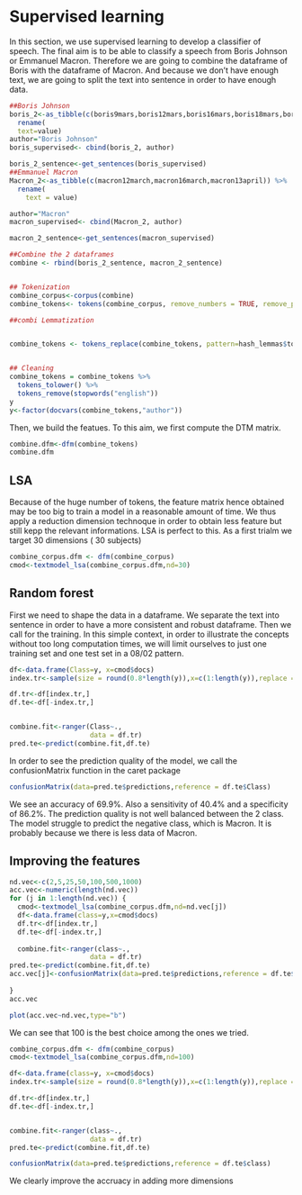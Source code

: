 # Supervised learning

In this section, we use supervised learning to develop a classifier of speech. The final aim is to be able to classify a speech from Boris Johnson or Emmanuel Macron. Therefore we are going to combine the dataframe of Boris with the dataframe of Macron. And because we don't have enough text, we are going to split the text into sentence in order to have enough data.

```r

##Boris Johnson
boris_2<-as_tibble(c(boris9mars,boris12mars,boris16mars,boris18mars,boris19mars,boris20mars,boris22mars)) %>%
  rename(
  text=value)
author="Boris Johnson"
boris_supervised<- cbind(boris_2, author)

boris_2_sentence<-get_sentences(boris_supervised)
##Emmanuel Macron
Macron_2<-as_tibble(c(macron12march,macron16march,macron13april)) %>% 
  rename(
    text = value)

author="Macron"
macron_supervised<- cbind(Macron_2, author)

macron_2_sentence<-get_sentences(macron_supervised)

##Combine the 2 dataframes
combine <- rbind(boris_2_sentence, macron_2_sentence)


## Tokenization
combine_corpus<-corpus(combine)
combine_tokens<- tokens(combine_corpus, remove_numbers = TRUE, remove_punct = TRUE, remove_symbols = TRUE, remove_separators = TRUE)

##combi Lemmatization


combine_tokens <- tokens_replace(combine_tokens, pattern=hash_lemmas$token, replacement = hash_lemmas$lemma)


## Cleaning
combine_tokens = combine_tokens %>% 
  tokens_tolower() %>% 
  tokens_remove(stopwords("english"))
y
y<-factor(docvars(combine_tokens,"author"))

```




Then, we build the featues. To this aim, we first compute the DTM matrix.


```r
combine.dfm<-dfm(combine_tokens)
combine.dfm

```

## LSA

Because of the huge number of tokens, the feature matrix hence obtained may be too big to train a model in a reasonable amount of time. We thus apply a reduction dimension technoque in order to obtain less feature but still kepp the relevant informations. LSA is perfect to this. 
As a first trialm we target 30 dimensions ( 30 subjects)

```r

combine_corpus.dfm <- dfm(combine_corpus)
cmod<-textmodel_lsa(combine_corpus.dfm,nd=30)

```

## Random forest

First we need to shape the data in a dataframe. We separate the text into sentence in order to have a more consistent and robust dataframe.
Then we call for the training. In this simple context, in order to illustrate the concepts without too long computation times, we will limit ourselves to just one training set and one test set in a 08/02 pattern. 



```r
df<-data.frame(Class=y, x=cmod$docs)
index.tr<-sample(size = round(0.8*length(y)),x=c(1:length(y)),replace = FALSE)

df.tr<-df[index.tr,]
df.te<-df[-index.tr,]


combine.fit<-ranger(Class~.,
                    data = df.tr)
pred.te<-predict(combine.fit,df.te)

```

In order to see the prediction quality of the model, we call the confusionMatrix function in the caret package

```r
confusionMatrix(data=pred.te$predictions,reference = df.te$Class)

```



 We see an accuracy of 69.9%. Also a sensitivity of 40.4% and a specificity of 86.2%. The prediction quality is not well balanced between the 2 class. The model struggle to predict the negative class, which is Macron. It is probably because we there is less data of Macron. 

## Improving the features

```r
nd.vec<-c(2,5,25,50,100,500,1000)
acc.vec<-numeric(length(nd.vec))
for (j in 1:length(nd.vec)) {
  cmod<-textmodel_lsa(combine_corpus.dfm,nd=nd.vec[j])
  df<-data.frame(class=y,x=cmod$docs)
  df.tr<-df[index.tr,]
  df.te<-df[-index.tr,]
  
  combine.fit<-ranger(class~.,
                    data = df.tr)
pred.te<-predict(combine.fit,df.te)
acc.vec[j]<-confusionMatrix(data=pred.te$predictions,reference = df.te$class)$overall[1]
  
}
acc.vec

plot(acc.vec~nd.vec,type="b")

```
We can see that 100 is the best choice among the ones we tried. 

```r

combine_corpus.dfm <- dfm(combine_corpus)
cmod<-textmodel_lsa(combine_corpus.dfm,nd=100)

df<-data.frame(class=y, x=cmod$docs)
index.tr<-sample(size = round(0.8*length(y)),x=c(1:length(y)),replace = FALSE)

df.tr<-df[index.tr,]
df.te<-df[-index.tr,]


combine.fit<-ranger(class~.,
                    data = df.tr)
pred.te<-predict(combine.fit,df.te)

confusionMatrix(data=pred.te$predictions,reference = df.te$class)

```

We clearly improve the accruacy in adding more dimensions 


